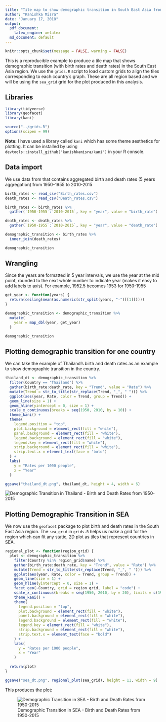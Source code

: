 ```yaml
---
title: "Tile map to show demographic transition in South East Asia from 1950 to 2015"
author: "Kanishka Misra"
date: "January 17, 2018"
output: 
  pdf_document:
    latex_engine: xelatex
  md_document: default
---
```

```r
knitr::opts_chunk$set(message = FALSE, warning = FALSE)
```

This is a reproducible example to produce a tile map that shows demographic transition (with birth rates and death rates) in the South East Asia region. We use the ```grids.R``` script to load custom grids to align the tiles corresponding to each country's graph. These are all region based and we will be using the ```sea_grid``` grid for the plot produced in this analysis.

## Libraries
```r
library(tidyverse)
library(geofacet)
library(kani)

source("../grids.R")
options(scipen = 99)
```

**Note:** I have used a library called ```kani``` which has some theme aesthetics for plotting. It can be installed by using ```devtools::install_github("kanishkamisra/kani")``` in your R console.

## Data import

We use data from <blank> that contains aggregated birth and death rates (5 years aggregation) from 1950-1955 to 2010-2015

```r
birth_rates <- read_csv("Birth_rates.csv")
death_rates <- read_csv("Death_rates.csv")

birth_rates <- birth_rates %>%
  gather(`1950-1955`:`2010-2015`, key = "year", value = "birth_rate")

death_rates <- death_rates %>%
  gather(`1950-1955`:`2010-2015`, key = "year", value = "death_rate")

demographic_transition <- birth_rates %>%
  inner_join(death_rates)

demographic_transition
```

## Wrangling

Since the years are formatted in 5 year intervals, we use the year at the mid point, rounded to the next whole number to indicate year (makes it easy to add labels to axis). For example, 1952.5 becomes 1953 for 1950-1955

```r
get_year <- function(years) {
  return(ceiling(mean(as.numeric(str_split(years, "-")[[1]]))))
}

demographic_transition <- demographic_transition %>%
  mutate(
    year = map_dbl(year, get_year)
  )

demographic_transition
```

## Plotting demographic transition for one country

We can take the example of Thailand's birth and death rates as an example to show demographic transition in the country.

```r
thailand_dt <- demographic_transition %>%
  filter(Country == "Thailand") %>%
  gather(birth_rate:death_rate, key = "Trend", value = "Rate") %>%
  mutate(Trend = str_to_title(str_replace(Trend, "_", " "))) %>%
  ggplot(aes(year, Rate, color = Trend, group = Trend)) +
  geom_line(size = 1) + 
  geom_hline(yintercept = 0, size = 1) +
  scale_x_continuous(breaks = seq(1950, 2010, by = 10)) + 
  theme_kani() + 
  theme(
    legend.position = "top",
    plot.background = element_rect(fill = "white"),
    panel.background = element_rect(fill = "white"),
    legend.background = element_rect(fill = "white"),
    legend.key = element_rect(fill = "white"),
    strip.background = element_rect(fill = "white"),
    strip.text.x = element_text(face = "bold")
  ) + 
  labs(
    y = "Rates per 1000 people",
    x = "Year"
  )

ggsave("thailand_dt.png", thailand_dt, height = 4, width = 6)
```
![Demographic Transition in Thailand - Birth and Death Rates from 1950-2015](thailand_dt.png)
\newpage

## Plotting Demographic Transition in SEA

We now use the ```geofacet``` package to plot birth and death rates in the South East Asia region. The ```sea_grid``` in ```grids.R``` helps us make a grid for the region which can fit any static, 2D plot as tiles that represent countries in SEA.

```r
regional_plot <- function(region_grid) {
  plot <- demographic_transition %>%
    filter(Country %in% region_grid$name) %>%
    gather(birth_rate:death_rate, key = "Trend", value = "Rate") %>%
    mutate(Trend = str_to_title(str_replace(Trend, "_", " "))) %>%
    ggplot(aes(year, Rate, color = Trend, group = Trend)) +
    geom_line(size = 1) + 
    geom_hline(yintercept = 0, size = 1) +
    facet_geo(~Country, grid = region_grid, label = "code") +
    scale_x_continuous(breaks = seq(1950, 2010, by = 20), limits = c(1950, 2015)) + 
    theme_kani() + 
    theme(
      legend.position = "top",
      plot.background = element_rect(fill = "white"),
      panel.background = element_rect(fill = "white"),
      legend.background = element_rect(fill = "white"),
      legend.key = element_rect(fill = "white"),
      strip.background = element_rect(fill = "white"),
      strip.text.x = element_text(face = "bold")
    ) +
    labs(
      y = "Rates per 1000 people",
      x = "Year"
    )
  
  return(plot)
}

ggsave("sea_dt.png", regional_plot(sea_grid), height = 11, width = 9)
```

This produces the plot:

![Demographic Transition in SEA - Birth and Death Rates from 1950-2015](sea_dt.png)

